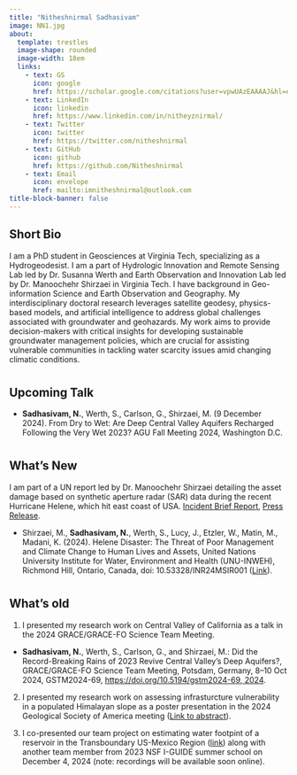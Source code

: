 ```yaml
---
title: "Nitheshnirmal Sadhasivam" 
image: NN1.jpg
about: 
  template: trestles
  image-shape: rounded
  image-width: 18em
  links:
    - text: GS
      icon: google
      href: https://scholar.google.com/citations?user=vpwUAzEAAAAJ&hl=en
    - text: LinkedIn
      icon: linkedin
      href: https://www.linkedin.com/in/nitheyznirmal/
    - text: Twitter
      icon: twitter 
      href: https://twitter.com/nitheshnirmal
    - text: GitHub
      icon: github
      href: https://github.com/Nitheshnirmal
    - text: Email
      icon: envelope
      href: mailto:imnitheshnirmal@outlook.com
title-block-banner: false
---
```


::: {#Bio}
## Short Bio

I am a PhD student in Geosciences at Virginia Tech, specializing as a Hydrogeodesist. I am a part of Hydrologic Innovation and Remote Sensing Lab led by Dr. Susanna Werth and Earth Observation and Innovation Lab led by Dr. Manoochehr Shirzaei in Virginia Tech. I have background in Geo-information Science and Earth Observation and Geography. My interdisciplinary doctoral research leverages satellite geodesy, physics-based models, and artificial intelligence to address global challenges associated with groundwater and geohazards. My work aims to provide decision-makers with critical insights for developing sustainable groundwater management policies, which are crucial for assisting vulnerable communities in tackling water scarcity issues amid changing climatic conditions.
:::

# 

::: talk-highlight
## Upcoming Talk

-   **Sadhasivam, N.**, Werth, S., Carlson, G., Shirzaei, M. (9 December 2024). From Dry to Wet: Are Deep Central Valley Aquifers Recharged Following the Very Wet 2023? AGU Fall Meeting 2024, Washington D.C.
:::

# 

::: new-highlight
## What's New

I am part of a UN report led by Dr. Manoochehr Shirzaei detailing the asset damage based on synthetic aperture radar (SAR) data during the recent Hurricane Helene, which hit east coast of USA. [Incident Brief Report](https://collections.unu.edu/eserv/UNU:10021/UNU-INWEH_IncidentBrief_Hurricane-Helene_Nov-2024.pdf), [Press Release](https://unu.edu/inweh/news/hurricane-helene-posed-threat-over-31000-properties-us-combined-value-exceeding-125).

-   Shirzaei, M., **Sadhasivam, N.**, Werth, S., Lucy, J., Etzler, W., Matin, M., Madani, K. (2024). Helene Disaster: The Threat of Poor Management and Climate Change to Human Lives and Assets, United Nations University Institute for Water, Environment and Health (UNU-INWEH), Richmond Hill, Ontario, Canada, doi: 10.53328/INR24MSIR001 ([Link](https://unu.edu/inweh/collection/helene-disaster-threat-poor-management-and-climate-change-human-lives-and-assets)).
:::

# 

::: past-highlight
## What's old

1.  I presented my research work on Central Valley of California as a talk in the 2024 GRACE/GRACE-FO Science Team Meeting.

-   **Sadhasivam, N.**, Werth, S., Carlson, G., and Shirzaei, M.: Did the Record-Breaking Rains of 2023 Revive Central Valley's Deep Aquifers?, GRACE/GRACE-FO Science Team Meeting, Potsdam, Germany, 8–10 Oct 2024, GSTM2024-69, [https://doi.org/10.5194/gstm2024-69, 2024](https://doi.org/10.5194/gstm2024-69,%202024).

2.  I presented my research work on assessing infrasturcture vulnerability in a populated Himalayan slope as a poster presentation in the 2024 Geological Society of America meeting ([Link to abstract](https://gsa.confex.com/gsa/2024AM/webprogram/Paper404507.html)).

3.  I co-presented our team project on estimating water footpint of a reservoir in the Transboundary US-Mexico Region ([link](#0)) along with another team member from 2023 NSF I-GUIDE summer school on December 4, 2024 (note: recordings will be available soon online).
:::
